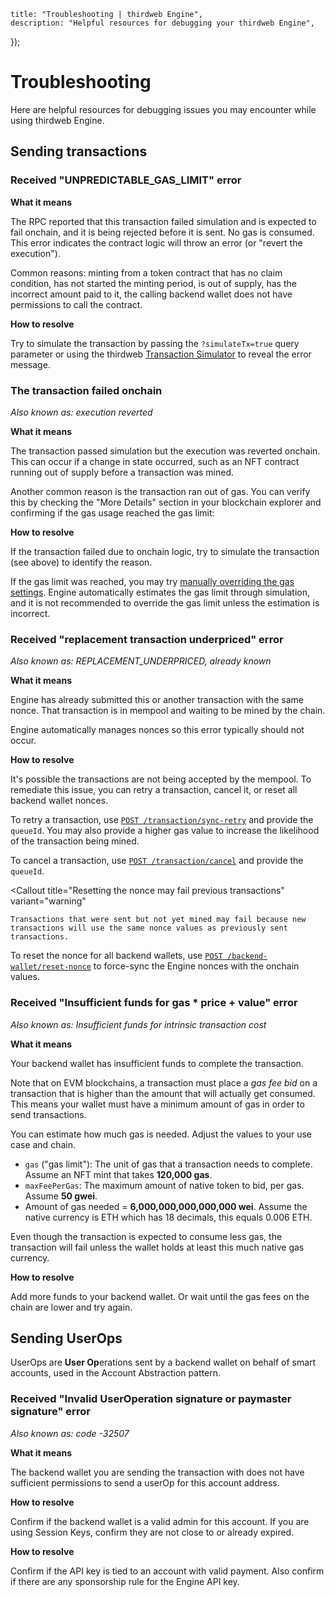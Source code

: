 
	title: "Troubleshooting | thirdweb Engine",
	description: "Helpful resources for debugging your thirdweb Engine",
});

# Troubleshooting

Here are helpful resources for debugging issues you may encounter while using thirdweb Engine.

## Sending transactions

### Received "UNPREDICTABLE_GAS_LIMIT" error

**What it means**

The RPC reported that this transaction failed simulation and is expected to fail onchain, and it is being rejected before it is sent. No gas is consumed. This error indicates the contract logic will throw an error (or "revert the execution").

Common reasons: minting from a token contract that has no claim condition, has not started the minting period, is out of supply, has the incorrect amount paid to it, the calling backend wallet does not have permissions to call the contract.

**How to resolve**

Try to simulate the transaction by passing the `?simulateTx=true` query parameter or using the thirdweb [Transaction Simulator](https://thirdweb.com/tools/transaction-simulator) to reveal the error message. 

### The transaction failed onchain

*Also known as: execution reverted*

**What it means**

The transaction passed simulation but the execution was reverted onchain. This can occur if a change in state occurred, such as an NFT contract running out of supply before a transaction was mined.

Another common reason is the transaction ran out of gas. You can verify this by checking the "More Details" section in your blockchain explorer and confirming if the gas usage reached the gas limit:

<DocImage
	src={OutOfGasImage}
	alt="Out of gas"
	className="max-w-[500px] mx-auto"
/>

**How to resolve**

If the transaction failed due to onchain logic, try to simulate the transaction (see above) to identify the reason.

If the gas limit was reached, you may try [manually overriding the gas settings](https://portal.thirdweb.com/engine/v2/features/contracts#override-gas-settings). Engine automatically estimates the gas limit through simulation, and it is not recommended to override the gas limit unless the estimation is incorrect.

### Received "replacement transaction underpriced" error

*Also known as: REPLACEMENT_UNDERPRICED, already known*

**What it means**

Engine has already submitted this or another transaction with the same nonce. That transaction is in mempool and waiting to be mined by the chain.

Engine automatically manages nonces so this error typically should not occur.

**How to resolve**

It's possible the transactions are not being accepted by the mempool. To remediate this issue, you can retry a transaction, cancel it, or reset all backend wallet nonces.

To retry a transaction, use [`POST /transaction/sync-retry`](https://thirdweb-engine.apidocumentation.com/reference#tag/transaction/POST/transaction/sync-retry) and provide the `queueId`. You may also provide a higher gas value to increase the likelihood of the transaction being mined.

To cancel a transaction, use [`POST /transaction/cancel`](https://thirdweb-engine.apidocumentation.com/reference#tag/transaction/POST/transaction/cancel) and provide the `queueId`.


<Callout
    title="Resetting the nonce may fail previous transactions"
	variant="warning"
>
    Transactions that were sent but not yet mined may fail because new transactions will use the same nonce values as previously sent transactions.
</Callout>

To reset the nonce for all backend wallets, use [`POST /backend-wallet/reset-nonce`](https://thirdweb-engine.apidocumentation.com/reference#tag/backend-wallet/POST/backend-wallet/reset-nonces) to force-sync the Engine nonces with the onchain values.

### Received "Insufficient funds for gas * price + value" error

*Also known as: Insufficient funds for intrinsic transaction cost*

**What it means**

Your backend wallet has insufficient funds to complete the transaction.

Note that on EVM blockchains, a transaction must place a *gas fee bid* on a transaction that is higher than the amount that will actually get consumed. This means your wallet must have a minimum amount of gas in order to send transactions.

You can estimate how much gas is needed. Adjust the values to your use case and chain.
- `gas` ("gas limit"): The unit of gas that a transaction needs to complete. Assume an NFT mint that takes **120,000 gas**.
- `maxFeePerGas`: The maximum amount of native token to bid, per gas. Assume **50 gwei**.
- Amount of gas needed = **6,000,000,000,000,000 wei**. Assume the native currency is ETH which has 18 decimals, this equals 0.006 ETH.

Even though the transaction is expected to consume less gas, the transaction will fail unless the wallet holds at least this much native gas currency.

**How to resolve**

Add more funds to your backend wallet. Or wait until the gas fees on the chain are lower and try again.

## Sending UserOps

UserOps are **User Op**erations sent by a backend wallet on behalf of smart accounts, used in the Account Abstraction pattern.

### Received "Invalid UserOperation signature or paymaster signature" error

*Also known as: code -32507*

**What it means**

The backend wallet you are sending the transaction with does not have sufficient permissions to send a userOp for this account address.

**How to resolve**

Confirm if the backend wallet is a valid admin for this account.
If you are using Session Keys, confirm they are not close to or already expired.

**How to resolve**

Confirm if the API key is tied to an account with valid payment. Also confirm if there are any sponsorship rule for the Engine API key.
